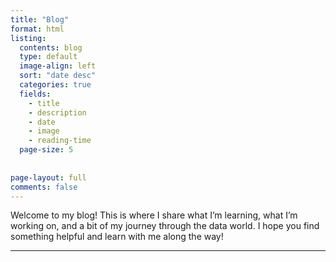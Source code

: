 ```yaml
---
title: "Blog"
format: html
listing: 
  contents: blog 
  type: default 
  image-align: left
  sort: "date desc" 
  categories: true
  fields: 
    - title
    - description
    - date
    - image
    - reading-time
  page-size: 5
  
    
page-layout: full
comments: false
---
```


Welcome to my blog! This is where I share what I’m learning, what I’m working on, and a bit of my journey through the data world. I hope you find something helpful and learn with me along the way!

------------------------------------------------------------------------
